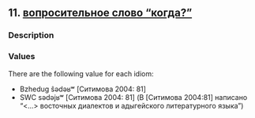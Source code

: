 ## 11. <a href =  'https://agricolamz.github.io/The_Circassian_Isoglosses_Database/11.html'>вопросительное слово "когда?"</a>
### Description



### Values
There are the following value for each idiom:

* Bzhedug  ŝədəʁʷ [Ситимова 2004: 81] 
* SWC  sədəjʁʷ [Ситимова 2004: 81] (В [Ситимова 2004:81] написано "<...> восточных диалектов и адыгейского литературного языка")

